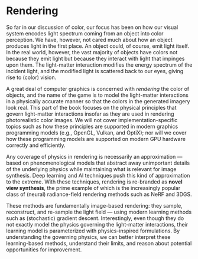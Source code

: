 # Rendering

So far in our discussion of color, our focus has been on how our visual system encodes light spectrum coming from an object into color perception.
We have, however, not cared much about how an object produces light in the first place.
An object could, of course, emit light itself.
In the real world, however, the vast majority of objects have colors not because they emit light but because they interact with light that impinges upon them.
The light-matter interaction modifies the energy spectrum of the incident light, and the modified light is scattered back to our eyes, giving rise to (color) vision.

A great deal of computer graphics is concerned with *rendering* the color of objects, and the name of the game is to model the light-matter interactions in a physically accurate manner so that the colors in the generated imagery look real.
This part of the book focuses on the physical principles that govern light-matter interactions insofar as they are used in rendering photorealistic color images.
We will not cover implementation-specific topics such as how these principles are supported in modern graphics programming models (e.g., OpenGL, Vulkan, and OptiX);
nor will we cover how these programming models are supported on modern GPU hardware correctly and efficiently.

Any coverage of physics in rendering is necessarily an approximation --- based on phenomenological models that abstract away unimportant details of the underlying physics while maintaining what is relevant for image synthesis.
Deep learning and AI techniques push this kind of approximation to the extreme.
With these techniques, rendering is re-branded as **novel view synthesis**, the prime example of which is the increasingly popular class of (neural) radiance-field rendering methods such as NeRF and 3DGS.

These methods are fundamentally image-based rendering: they sample, reconstruct, and re-sample the light field --- using modern learning methods such as (stochastic) gradient descent.
Interestingly, even though they do not exactly model the physics governing the light-matter interactions, their learning model is parameterized with physics-inspired formulations.
By understanding the governing physics, we can better interpret these learning-based methods, understand their limits, and reason about potential opportunities for improvement.